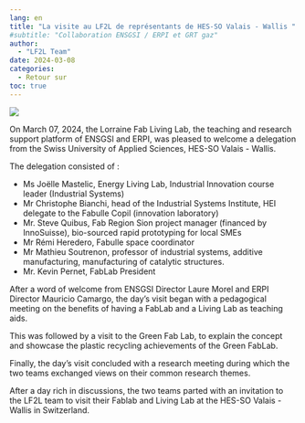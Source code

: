 ```yaml
---
lang: en
title: "La visite au LF2L de représentants de HES-SO Valais - Wallis "
#subtitle: "Collaboration ENSGSI / ERPI et GRT gaz"
author: 
  - "LF2L Team"
date: 2024-03-08
categories:
  - Retour sur
toc: true  
---
```


![](DSC00316.jpg){.preview-image}


On March 07, 2024, the Lorraine Fab Living Lab, the teaching and research support platform of ENSGSI and ERPI, was pleased to welcome a delegation from the Swiss University of Applied Sciences, HES-SO Valais - Wallis.  

The delegation consisted of :  

- Ms Joëlle Mastelic, Energy Living Lab, Industrial Innovation course leader (Industrial Systems) 
- Mr Christophe Bianchi, head of the Industrial Systems Institute, HEI delegate to the Fabulle Copil (innovation laboratory) 
- Mr. Steve Quibus, Fab Region Sion project manager (financed by InnoSuisse), bio-sourced rapid prototyping for local SMEs 
- Mr Rémi Heredero, Fabulle space coordinator 
- Mr Mathieu Soutrenon, professor of industrial systems, additive manufacturing, manufacturing of catalytic structures. 
- Mr. Kevin Pernet, FabLab President 
 

 After a word of welcome from ENSGSI Director Laure Morel and ERPI Director Mauricio Camargo, the day's visit began with a pedagogical meeting on the benefits of having a FabLab and a Living Lab as teaching aids.  

This was followed by a visit to the Green Fab Lab, to explain the concept and showcase the plastic recycling achievements of the Green FabLab.  

Finally, the day's visit concluded with a research meeting during which the two teams exchanged views on their common research themes.  

 

After a day rich in discussions, the two teams parted with an invitation to the LF2L team to visit their Fablab and Living Lab at the HES-SO Valais - Wallis in Switzerland.  